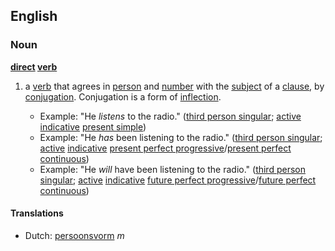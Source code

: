 ==English==
===Noun===
'''[[direct]] [[verb]]'''
#{{grammar}} a [[verb]] that agrees in [[person]] and [[number]] with the [[subject]] of a [[clause]], by [[conjugation]]. Conjugation is a form of [[inflection]].
#*Example: "He ''listens'' to the radio." ([[third person singular]]; [[active]] [[indicative]] [[present simple]])
#*Example: "He ''has'' been listening to the radio." ([[third person singular]]; [[active]] [[indicative]] [[present perfect progressive]]/[[present perfect continuous]])
#*Example: "He ''will'' have been listening to the radio." ([[third person singular]]; [[active]] [[indicative]] [[future perfect progressive]]/[[future perfect continuous]])

====Translations====
*Dutch: [[persoonsvorm]] ''m''